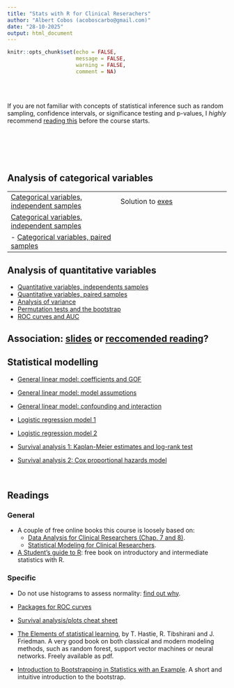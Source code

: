 ```yaml
---
title: "Stats with R for Clinical Reserachers"
author: "Albert Cobos (acoboscarbo@gmail.com)"
date: "28-10-2025"
output: html_document
---
```



```r
knitr::opts_chunk$set(echo = FALSE, 
                      message = FALSE, 
                      warning = FALSE,
                      comment = NA)

```

\
\

If you are not familiar with concepts of statistical inference such as random sampling, confidence intervals, or significance testing and p-values, I *highly* recommend [reading this](https://acobos.github.io/DA/statistical-inference.html) before the course starts. 

\
\
\
\


## Analysis of categorical variables

|  |  |
|------------------------------------|------------------------------------|
| [Categorical variables, independent samples](https://acobos.github.io/CDB_ed4/1_1_categ_indep.html#1) |Solution to [exes](1_1_categ_indep_exe_solution.R)  |
| [Categorical variables, independent samples](https://acobos.github.io/CDB_ed4/1_1_categ_indep.html#1)
- [Categorical variables, paired samples]()  |  |


## Analysis of quantitative variables

- [Quantitative variables, independents samples]()
- [Quantitative variables, paired samples]()
- [Analysis of variance]()
- [Permutation tests and the bootstrap]()
- [ROC curves and AUC]()

## Association: [slides](https://acobos.github.io/CDB_ed2/4_0_association.html#1) or [reccomended reading](https://acobos.github.io/DA/assessing-relations.html)?

## Statistical modelling

- [General linear model: coefficients and GOF]()
- [General linear model: model assumptions]()
- [General linear model: confounding and interaction]()

- [Logistic regression model 1]()
- [Logistic regression model 2]()

- [Survival analysis 1: Kaplan-Meier estimates and log-rank test]()
- [Survival analysis 2: Cox proportional hazards model]()

\

## Readings 

### General

- A couple of free online books this course is loosely based on:
  - [Data Analysis for Clinical Researchers (Chap. 7 and 8)](https://acobos.github.io/DA/index.html). 
  - [Statistical Modeling for Clinical Researchers](https://acobos.github.io/SM/index.html).

- [A Student’s guide to R](https://cran.r-project.org/doc/contrib/Horton+Pruim+Kaplan_MOSAIC-StudentGuide.pdf): free book on introductory and intermediate statistics with R.  


### Specific

- Do not use histograms to assess normality: [find out why](https://statisticsbyjim.com/basics/assessing-normality-histograms-probability-plots/).

- [Packages for ROC curves](https://rviews.rstudio.com/2019/03/01/some-r-packages-for-roc-curves/)

- [Survival analysis/plots cheat sheet](https://rpkgs.datanovia.com/survminer/survminer_cheatsheet.pdf)


- [The Elements of statistical learning](https://hastie.su.domains/ElemStatLearn/), by T. Hastie, R. Tibshirani and J. Friedman. A very good book on both classical and modern modeling methods, such as random forest, support vector machines or neural networks. Freely available as pdf.

- [Introduction to Bootstrapping in Statistics with an Example](https://statisticsbyjim.com/hypothesis-testing/bootstrapping/). A short and intuitive introduction to the bootstrap.
